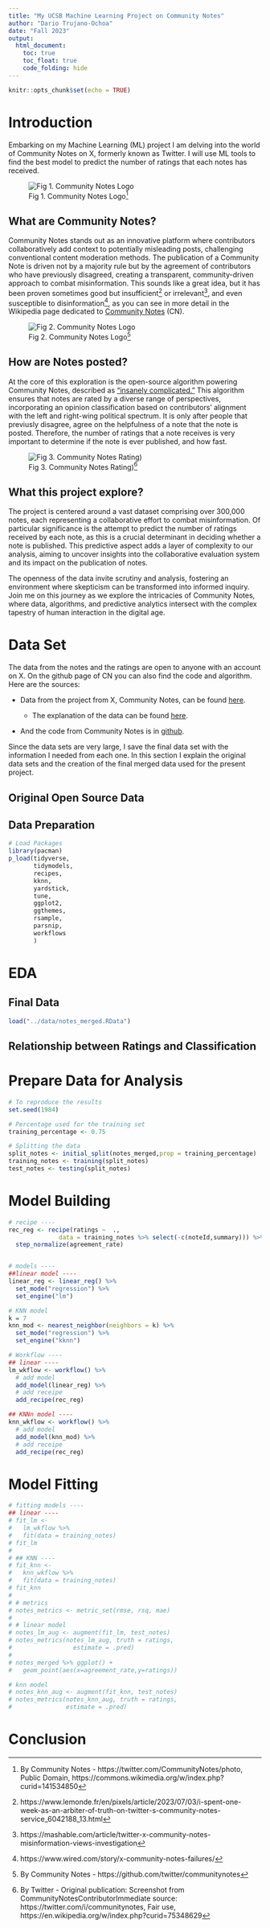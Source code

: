 ```yaml
---
title: "My UCSB Machine Learning Project on Community Notes"
author: "Dario Trujano-Ochoa"
date: "Fall 2023"
output: 
  html_document:
    toc: true
    toc_float: true
    code_folding: hide
---
```


```r
knitr::opts_chunk$set(echo = TRUE)
```

# Introduction

Embarking on my Machine Learning (ML) project I am delving into the world of Community Notes on X, formerly known as Twitter. 
I will use ML tools to find the best model to predict the number of ratings that each notes has received.

![Fig 1. Community Notes Logo^[By Community Notes - https://twitter.com/CommunityNotes/photo, Public Domain, https://commons.wikimedia.org/w/index.php?curid=141534850]](images/Community_Notes_logo.png){ width=30%, style="display: block; margin: 0 auto;" }

## What are Community Notes?

Community Notes stands out as an innovative platform where contributors collaboratively add context to potentially misleading posts, challenging conventional content moderation methods. The publication of a Community Note is driven not by a majority rule but by the agreement of contributors who have previously disagreed, creating a transparent, community-driven approach to combat misinformation.
This sounds like a great idea, but it has been proven sometimes good but insufficient^[https://www.lemonde.fr/en/pixels/article/2023/07/03/i-spent-one-week-as-an-arbiter-of-truth-on-twitter-s-community-notes-service_6042188_13.html] or irrelevant^[https://mashable.com/article/twitter-x-community-notes-misinformation-views-investigation], and even susceptible to disinformation^[https://www.wired.com/story/x-community-notes-failures/], as you can see in more detail in the Wikipedia page dedicated to [Community Notes](https://en.wikipedia.org/wiki/Community_Notes#Criticisms_and_analysis) (CN).

![Fig 2. Community Notes Logo^[By Community Notes - https://github.com/twitter/communitynotes]](images/help-rate-this-note-expanded.png){ width=30%, style="display: block; margin: 0 auto;" }

## How are Notes posted?

At the core of this exploration is the open-source algorithm powering Community Notes, described as ["insanely complicated."](https://uk.finance.yahoo.com/news/bird-watching-going-x-twitter-111442959.html?guccounter=1&guce_referrer=aHR0cHM6Ly9lbi53aWtpcGVkaWEub3JnLw&guce_referrer_sig=AQAAAJdoz-CTbAiZoR9yDHum0zUXTqVwhTXSB93ig32XLjzMO5rwCrk9QPJbcaqLCfwL2PcxqZgwd9zWLatoZAJkejGVwDHysvbYkRqcylDIefkFpoRgHDr1O4pvWFXlDV1Dfox1QJGZbGqJsszkp4VCvs_OOEGJVG6QqtL1QyDNA2tZ) This algorithm ensures that notes are rated by a diverse range of perspectives, incorporating an opinion classification based on contributors' alignment with the left and right-wing political spectrum. 
It is only after people that previusly disagree, agree on the helpfulness of a note that the note is posted.
Therefore, the number of ratings that a note receives is very important to determine if the note is ever published, and how fast.

![Fig 3. Community Notes Rating)^[By Twitter - Original publication: Screenshot from CommunityNotesContributorImmediate source: https://twitter.com/i/communitynotes, Fair use, https://en.wikipedia.org/w/index.php?curid=75348629]](images/CommunityNotesRating.png){width=50%, style="display: block; margin: 0 auto;"}

## What this project explore?

The project is centered around a vast dataset comprising over 300,000 notes, each representing a collaborative effort to combat misinformation. Of particular significance is the attempt to predict the number of ratings received by each note, as this is a crucial determinant in deciding whether a note is published. This predictive aspect adds a layer of complexity to our analysis, aiming to uncover insights into the collaborative evaluation system and its impact on the publication of notes.

The openness of the data invite scrutiny and analysis, fostering an environment where skepticism can be transformed into informed inquiry. Join me on this journey as we explore the intricacies of Community Notes, where data, algorithms, and predictive analytics intersect with the complex tapestry of human interaction in the digital age.

# Data Set

The data from the notes and the ratings are open to anyone with an account on X. On the github page of CN you can also find the code and algorithm. 
Here are the sources:

- Data from the project from X, Community Notes, can be found [here](https://twitter.com/i/communitynotes/download-data).

  - The explanation of the data can be found [here](https://communitynotes.twitter.com/guide/en/under-the-hood/download-data).

- And the code from Community Notes is in [github](https://github.com/twitter/communitynotes).

Since the data sets are very large, I save the final data set with the information I needed from each one. 
In this section I explain the original data sets and the creation of the final merged data used for the present project. 





## Original Open Source Data

## Data Preparation

```r
# Load Packages
library(pacman)
p_load(tidyverse, 
       tidymodels, 
       recipes,
       kknn,
       yardstick,
       tune,
       ggplot2,
       ggthemes,
       rsample,
       parsnip,
       workflows
       )
```

# EDA

## Final Data

```r
load("../data/notes_merged.RData")
```


## Relationship between Ratings and Classification 

# Prepare Data for Analysis 

```r
# To reproduce the results
set.seed(1984)

# Percentage used for the training set
training_percentage <- 0.75

# Splitting the data
split_notes <- initial_split(notes_merged,prop = training_percentage)
training_notes <- training(split_notes)
test_notes <- testing(split_notes)
```

# Model Building

```r
# recipe ----
rec_reg <- recipe(ratings ~  ., 
              data = training_notes %>% select(-c(noteId,summary))) %>% 
  step_normalize(agreement_rate) 


# models ----
##linear model ----
linear_reg <- linear_reg() %>%
  set_mode("regression") %>%
  set_engine("lm")

# KNN model
k = 7
knn_mod <- nearest_neighbor(neighbors = k) %>%
  set_mode("regression") %>%
  set_engine("kknn")

# Workflow ----
## linear ----
lm_wkflow <- workflow() %>% 
  # add model
  add_model(linear_reg) %>% 
  # add receipe
  add_recipe(rec_reg)

## KNNn model ----
knn_wkflow <- workflow() %>% 
  # add model
  add_model(knn_mod) %>% 
  # add receipe
  add_recipe(rec_reg)

```

# Model Fitting

```r
# fitting models ----
## linear ----
# fit_lm <- 
#   lm_wkflow %>% 
#   fit(data = training_notes)
# fit_lm
# 
# ## KNN ----
# fit_knn <- 
#   knn_wkflow %>% 
#   fit(data = training_notes)
# fit_knn
# 
# # metrics
# notes_metrics <- metric_set(rmse, rsq, mae)
# 
# # linear model
# notes_lm_aug <- augment(fit_lm, test_notes)
# notes_metrics(notes_lm_aug, truth = ratings,
#                 estimate = .pred)
# 
# notes_merged %>% ggplot() +
#   geom_point(aes(x=agreement_rate,y=ratings))

# knn model
# notes_knn_aug <- augment(fit_knn, test_notes)
# notes_metrics(notes_knn_aug, truth = ratings,
#               estimate = .pred)

```

# Conclusion

